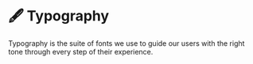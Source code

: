# 🖋️ Typography

Typography is the suite of fonts we use to guide our users with the right tone through every step of their experience.